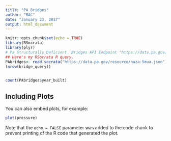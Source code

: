 ```yaml
---
title: "PA Bridges"
author: "BAC"
date: "January 23, 2017"
output: html_document
---
```


```r
knitr::opts_chunk$set(echo = TRUE)
library(RSocrata)
library(plyr)
# Pa Structurally Deficient  Bridges API Endpoint "https://data.pa.gov/resource/naza-5mua.json"
## Here's my RSocrata R query.
PAbridges<- read.socrata("https://data.pa.gov/resource/naza-5mua.json")
(nrow(bridge_query))
 
```


```r
count(PAbridges$year_built)
```

## Including Plots

You can also embed plots, for example:

```r
plot(pressure)
```

Note that the `echo = FALSE` parameter was added to the code chunk to prevent printing of the R code that generated the plot.
